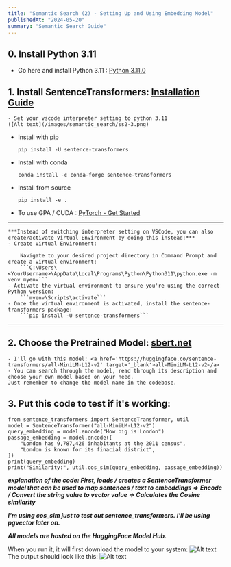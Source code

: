 ```yaml
---
title: "Semantic Search (2) - Setting Up and Using Embedding Model"
publishedAt: "2024-05-20"
summary: "Semantic Search Guide"
---
```


## **0. Install Python 3.11**

- Go here and install Python 3.11 : <a href='https://www.python.org/downloads/release/python-3110/' target='_blank'> Python 3.11.0</a>

## **1. Install SentenceTransformers: <a href='https://sbert.net/docs/installation.html' target='_blank'> Installation Guide</a>**

    - Set your vscode interpreter setting to python 3.11
    ![Alt text](/images/semantic_search/ss2-3.png)

- Install with pip

  `pip install -U sentence-transformers`

- Install with conda

  `conda install -c conda-forge sentence-transformers`

- Install from source

  `pip install -e . `

- To use GPA / CUDA : <a href='https://pytorch.org/get-started/locally/' target='_blank'>PyTorch - Get Started</a>

---

    ***Instead of switching interpreter setting on VSCode, you can also create/activate Virtual Environment by doing this instead:***
    - Create Virtual Environment:

        Navigate to your desired project directory in Command Prompt and create a virtual environment:
        ```C:\Users\<YourUsername>\AppData\Local\Programs\Python\Python311\python.exe -m venv myenv```
    - Activate the virtual environment to ensure you're using the correct Python version:
        ```myenv\Scripts\activate```
    - Once the virtual environment is activated, install the sentence-transformers package:
        ```pip install -U sentence-transformers```

---

## **2. Choose the Pretrained Model: <a href='https://www.sbert.net/docs/pretrained_models.html' target='_blank'> sbert.net</a>**

    - I'll go with this model: <a href='https://huggingface.co/sentence-transformers/all-MiniLM-L12-v2' target='_blank'>all-MiniLM-L12-v2</a>
    - You can search through the model, read through its description and choose your own model based on your need.
    Just remember to change the model name in the codebase.

## **3. Put this code to test if it's working:**

```
from sentence_transformers import SentenceTransformer, util
model = SentenceTransformer("all-MiniLM-L12-v2")
query_embedding = model.encode("How big is London")
passage_embedding = model.encode([
    "London has 9,787,426 inhabitants at the 2011 census",
    "London is known for its finacial district",
])
print(query_embedding)
print("Similarity:", util.cos_sim(query_embedding, passage_embedding))
```

**_explanation of the code:
First, loads / creates a SentenceTransformer model that can be used to map sentences / text to embeddings =>
Encode / Convert the string value to vector value => Calculates the Cosine similarity_**

**_I'm using cos_sim just to test out sentence_transformers. I'll be using pgvector later on._**

**_All models are hosted on the HuggingFace Model Hub._**

When you run it, it will first download the model to your system:
![Alt text](/images/semantic_search/ss2-1.png)
The output should look like this:
![Alt text](/images/semantic_search/ss2-2.png)
